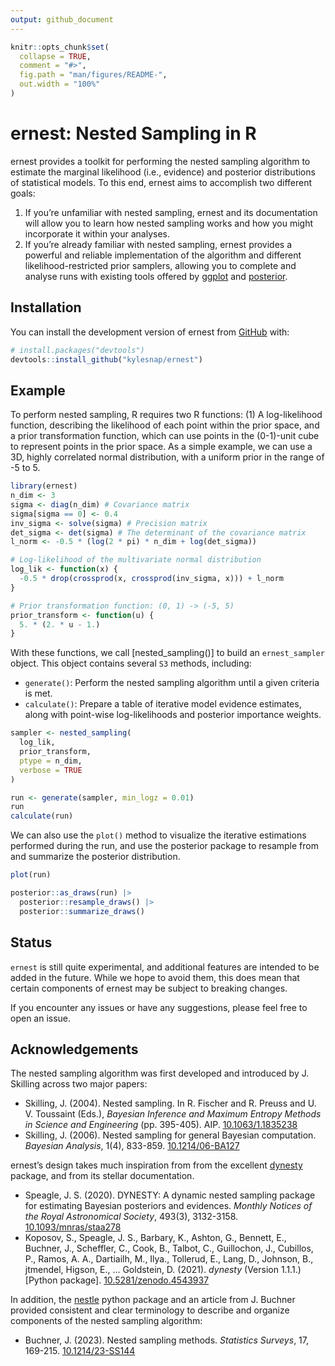 ```yaml
---
output: github_document
---
```


<!-- README.md is generated from README.Rmd. Please edit that file -->

```r
knitr::opts_chunk$set(
  collapse = TRUE,
  comment = "#>",
  fig.path = "man/figures/README-",
  out.width = "100%"
)
```

# ernest: Nested Sampling in R

<!-- badges: start -->
<!-- badges: end -->

ernest provides a toolkit for performing the nested sampling algorithm to estimate the marginal likelihood (i.e., evidence) and posterior distributions of statistical models. To this end, ernest aims to accomplish two different goals:

1. If you're unfamiliar with nested sampling, ernest and its documentation will allow you to learn how nested sampling works and how you might incorporate it within your analyses.
2. If you're already familiar with nested sampling, ernest provides a powerful and reliable implementation of the algorithm and different likelihood-restricted prior samplers, allowing you to complete and analyse runs with existing tools offered by [ggplot](https://CRAN.R-project.org/package=ggplot2) and [posterior](https://CRAN.R-project.org/package=posterior).

## Installation

You can install the development version of ernest from [GitHub](https://github.com/) with:

``` r
# install.packages("devtools")
devtools::install_github("kylesnap/ernest")
```

## Example

To perform nested sampling, R requires two R functions: (1) A log-likelihood function, describing the likelihood of each point within the prior space, and a prior transformation function, which can use points in the (0-1)-unit cube to represent points in the prior space. As a simple example, we can use a 3D, highly correlated normal distribution, with a uniform prior in the range of -5 to 5.

```r
library(ernest)
n_dim <- 3
sigma <- diag(n_dim) # Covariance matrix
sigma[sigma == 0] <- 0.4 
inv_sigma <- solve(sigma) # Precision matrix
det_sigma <- det(sigma) # The determinant of the covariance matrix
l_norm <- -0.5 * (log(2 * pi) * n_dim + log(det_sigma))

# Log-likelihood of the multivariate normal distribution
log_lik <- function(x) {
  -0.5 * drop(crossprod(x, crossprod(inv_sigma, x))) + l_norm
}

# Prior transformation function: (0, 1) -> (-5, 5)
prior_transform <- function(u) {
  5. * (2. * u - 1.)
}
```

With these functions, we call [nested_sampling()] to build an `ernest_sampler` object. This object contains several `S3` methods, including:

- `generate()`: Perform the nested sampling algorithm until a given criteria is met.
- `calculate()`: Prepare a table of iterative model evidence estimates, along with point-wise log-likelihoods and posterior importance weights.

```r
sampler <- nested_sampling(
  log_lik,
  prior_transform,
  ptype = n_dim,
  verbose = TRUE
)

run <- generate(sampler, min_logz = 0.01)
run
calculate(run)
```

We can also use the `plot()` method to visualize the iterative estimations performed during the run, and use the posterior package to resample from and summarize the posterior distribution.

```r
plot(run)

posterior::as_draws(run) |>
  posterior::resample_draws() |> 
  posterior::summarize_draws()
```

## Status

`ernest` is still quite experimental, and additional features are intended to be added in the future. While we hope to avoid them, this does mean that certain components of ernest may be subject to breaking changes. 

If you encounter any issues or have any suggestions, please feel free to open an issue.

## Acknowledgements

The nested sampling algorithm was first developed and introduced by J. Skilling across two major papers:

- Skilling, J. (2004). Nested sampling. In R. Fischer and R. Preuss and U. V. Toussaint (Eds.), _Bayesian Inference and Maximum Entropy Methods in Science and Engineering_ (pp. 395-405). AIP. [10.1063/1.1835238](https://doi.org/10.1063/1.1835238)
- Skilling, J. (2006). Nested sampling for general Bayesian computation. _Bayesian Analysis_, 1(4), 833-859. [10.1214/06-BA127](https://doi.org/10.1214/06-BA127)

ernest's design takes much inspiration from from the excellent [dynesty](https://dynesty.readthedocs.io/en/stable/index.html) package, and from its stellar documentation.

- Speagle, J. S. (2020). DYNESTY: A dynamic nested sampling package for estimating Bayesian posteriors and evidences. _Monthly Notices of the Royal Astronomical Society_, 493(3), 3132-3158. [10.1093/mnras/staa278](https://doi.org/10.1093/mnras/staa278)
- Koposov, S., Speagle, J. S., Barbary, K., Ashton, G., Bennett, E., Buchner, J., Scheffler, C., Cook, B., Talbot, C., Guillochon, J., Cubillos, P., Ramos, A. A., Dartiailh, M., Ilya., Tollerud, E., Lang, D., Johnson, B., jtmendel, Higson, E., ... Goldstein, D. (2021). _dynesty_ (Version 1.1.1.) [Python package]. [10.5281/zenodo.4543937](https://doi.org/10.5281/zenodo.4543937)

In addition, the [nestle](https://github.com/kbarbary/nestle/tree/master) python package and an article from J. Buchner provided consistent and clear terminology to describe and organize components of the nested sampling algorithm:

- Buchner, J. (2023). Nested sampling methods. _Statistics Surveys_, 17, 169-215. [10.1214/23-SS144](https://doi.org/10.1214/23-SS144)
